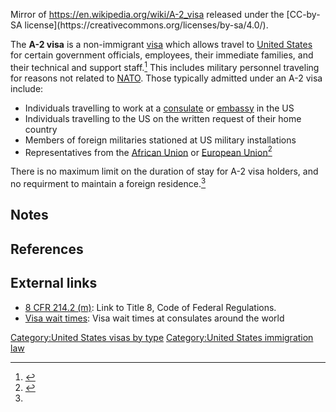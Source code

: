Mirror of https://en.wikipedia.org/wiki/A-2_visa released under the [CC-by-SA license](https://creativecommons.org/licenses/by-sa/4.0/).

The '''A-2 visa''' is a non-immigrant [[Visa (document)|visa]] which allows travel to [[United States]] for certain government officials, employees, their immediate families, and their technical and support staff.<ref name=pocket>{{cite book |last= |first= |date=2013 |title=Immigration pocket field guide|url= |location= |publisher=Matthew Bender & Company, Inc|page=50 |isbn=}}</ref> This includes military personnel traveling for reasons not related to [[NATO]].{{efn|Those whose travel directly relates to NATO will normally qualify for one of the seven NATO visa classes.}} Those typically admitted under an A-2 visa include:

* Individuals travelling to work at a [[consulate]] or [[embassy]] in the US
* Individuals travelling to the US on the written request of their home country
* Members of foreign militaries stationed at US military installations
* Representatives from the [[African Union]] or [[European Union]]<ref name="dos">{{cite web |url=https://travel.state.gov/content/visas/en/other/diplomat-foreign-government-official.html |title=Visas for Diplomats and Foreign Government Officials |last1= |first1= |last2= |first2= |date= |website=US Department of State Bureau of Consular Affairs |publisher= |access-date=13 October 2016 |quote=}}</ref>

There is no maximum limit on the duration of stay for A-2 visa holders, and no requirment to maintain a foreign residence.<ref name=pocket/>

==Notes==
{{notelist}}

==References==
{{reflist}}

==External links==
* [http://www.uscis.gov/ilink/docView/SLB/HTML/SLB/0-0-0-1/0-0-0-11261/0-0-0-17197/0-0-0-19221.html#0-0-0-9221 8 CFR 214.2 (m)]: Link to Title 8, Code of Federal Regulations.
* [http://travel.state.gov/visa/temp/wait/tempvisitors_wait.php Visa wait times]: Visa wait times at consulates around the world
{{United States visas}}
[[Category:United States visas by type]]
[[Category:United States immigration law]]
{{US-law-stub}}